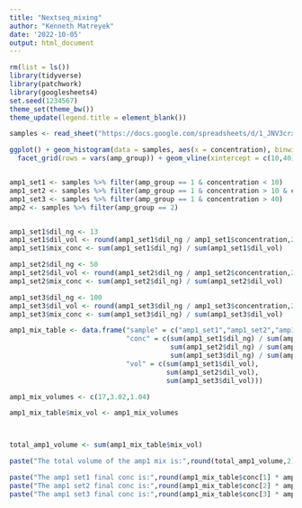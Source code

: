 ```yaml
---
title: "Nextseq_mixing"
author: "Kenneth Matreyek"
date: '2022-10-05'
output: html_document
---
```



```r
rm(list = ls())
library(tidyverse)
library(patchwork)
library(googlesheets4)
set.seed(1234567)
theme_set(theme_bw())
theme_update(legend.title = element_blank())
```

```r

samples <- read_sheet("https://docs.google.com/spreadsheets/d/1_JNV3crx33WMexKpFgCle54Ftxx1pqIQAT00_gy120U/edit?usp=sharing", sheet = "NextSeq3") %>% mutate(concentration = as.numeric(as.character(concentration)))

ggplot() + geom_histogram(data = samples, aes(x = concentration), binwidth = 5,  fill = "grey50", color = "black") + 
  facet_grid(rows = vars(amp_group)) + geom_vline(xintercept = c(10,40), linetype = 2, alpha = 0.4)


amp1_set1 <- samples %>% filter(amp_group == 1 & concentration < 10)
amp1_set2 <- samples %>% filter(amp_group == 1 & concentration > 10 & concentration < 40)
amp1_set3 <- samples %>% filter(amp_group == 1 & concentration > 40)
amp2 <- samples %>% filter(amp_group == 2)


amp1_set1$dil_ng <- 13
amp1_set1$dil_vol <- round(amp1_set1$dil_ng / amp1_set1$concentration,2)
amp1_set1$mix_conc <- sum(amp1_set1$dil_ng) / sum(amp1_set1$dil_vol)

amp1_set2$dil_ng <- 50
amp1_set2$dil_vol <- round(amp1_set2$dil_ng / amp1_set2$concentration,2)
amp1_set2$mix_conc <- sum(amp1_set2$dil_ng) / sum(amp1_set2$dil_vol)

amp1_set3$dil_ng <- 100
amp1_set3$dil_vol <- round(amp1_set3$dil_ng / amp1_set3$concentration,2)
amp1_set3$mix_conc <- sum(amp1_set3$dil_ng) / sum(amp1_set3$dil_vol)

amp1_mix_table <- data.frame("sample" = c("amp1_set1","amp1_set2","amp1_set3"),
                             "conc" = c(sum(amp1_set1$dil_ng) / sum(amp1_set1$dil_vol),
                                        sum(amp1_set2$dil_ng) / sum(amp1_set2$dil_vol),
                                        sum(amp1_set3$dil_ng) / sum(amp1_set3$dil_vol)),
                             "vol" = c(sum(amp1_set1$dil_vol),
                                       sum(amp1_set2$dil_vol),
                                       sum(amp1_set3$dil_vol)))

amp1_mix_volumes <- c(17,3.02,1.04)

amp1_mix_table$mix_vol <- amp1_mix_volumes



total_amp1_volume <- sum(amp1_mix_table$mix_vol)

paste("The total volume of the amp1 mix is:",round(total_amp1_volume,2))

paste("The amp1 set1 final conc is:",round(amp1_mix_table$conc[1] * amp1_mix_table$mix_vol[1] / total_amp1_volume,2))
paste("The amp1 set2 final conc is:",round(amp1_mix_table$conc[2] * amp1_mix_table$mix_vol[2] / total_amp1_volume,2))
paste("The amp1 set3 final conc is:",round(amp1_mix_table$conc[3] * amp1_mix_table$mix_vol[3] / total_amp1_volume,2))

```


